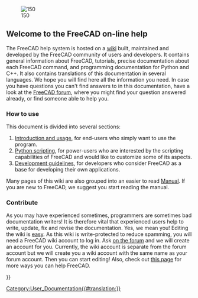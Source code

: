 <languages/>
<translate>
<!--T:12-->
{{Docnav
|
|[[About_FreeCAD|About FreeCAD]]
}}

<!--T:1-->
[[Image:Crystal_Clear_app_tutorials.png|right|150]]

== Welcome to the FreeCAD on-line help == <!--T:2-->

<!--T:3-->
The FreeCAD help system is hosted on a [http://wiki.freecad.org wiki] built, maintained and developed by the FreeCAD community of users and developers. It contains general information about FreeCAD, tutorials, precise documentation about each FreeCAD command, and programming documentation for Python and C++. It also contains translations of this documentation in several languages. We hope you will find here all the information you need. In case you have questions you can't find answers to in this documentation, have a look at the [http://forum.freecadweb.org/index.php FreeCAD forum], where you might find your question answered already, or find someone able to help you.

=== How to use === <!--T:4-->

<!--T:5-->
This document is divided into several sections:
# [[User_hub|Introduction and usage]], for end-users who simply want to use the program.
# [[Power_users hub|Python scripting]], for power-users who are interested by the scripting capabilities of FreeCAD and would like to customize some of its aspects.
# [[Developer_hub|Development guidelines]], for developers who consider FreeCAD as a base for developing their own applications.

<!--T:13-->
Many pages of this wiki are also grouped into an easier to read [[Manual|Manual]]. If you are new to FreeCAD, we suggest you start reading the manual.

=== Contribute === <!--T:6-->

<!--T:7-->
As you may have experienced sometimes, programmers are sometimes bad documentation writers! It is therefore vital that experienced users help to write, update, fix and revise the documentation. Yes, we mean you! Editing the wiki is [https://www.mediawiki.org/wiki/Help:Formatting easy]. As this wiki is write-protected to reduce spamming, you will need a FreeCAD wiki account to log in. Ask [https://forum.freecad.org/viewtopic.php?t=6830 on the forum] and we will create an account for you. Currently, the wiki account is separate from the forum account but we will create you a wiki account with the same name as your forum account. Then you can start editing!  Also, check out [https://wiki.freecad.org/index.php?title=Help_FreeCAD this page] for more ways you can help FreeCAD.

<!--T:8-->
{{Docnav
|
|[[About_FreeCAD|About FreeCAD]]
}}

</translate>
{{Userdocnavi{{#translation:}}}}
[[Category:User_Documentation{{#translation:}}]]